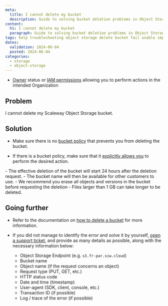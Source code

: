 ```yaml
---
meta:
  title: I cannot delete my bucket
  description: Guide to solving bucket deletion problems in Object Storage.
content:
  h1: I cannot delete my bucket
  paragraph: Guide to solving bucket deletion problems in Object Storage.
tags: help troubleshooting object storage delete bucket fail unable impossible
dates:
  validation: 2024-06-04
  posted: 2024-06-04
categories:
  - storage
  - object-storage
---
```


<Macro id="requirements" />

- [Owner](/identity-and-access-management/iam/concepts/#owner) status or [IAM permissions](/identity-and-access-management/iam/concepts/#permission) allowing you to perform actions in the intended Organization

## Problem

I cannot delete my Scaleway Object Storage bucket.

## Solution

- Make sure there is no [bucket policy](/storage/object/concepts/#bucket-policy) that prevents you from deleting the bucket.

- If there is a bucket policy, make sure that it [explicitly allows you](/storage/object/api-cli/bucket-policy/) to perform the desired action.

<Message type="note">
- The effective deletion of the bucket will start 24 hours after the deletion request.
- The bucket name will then be available for other customers to use.
- We recommend you erase all objects and versions in the bucket before requesting the deletion
- Files larger than 1 GB can take longer to be deleted.
</Message>

## Going further

- Refer to the documentation on [how to delete a bucket](/storage/object/how-to/delete-a-bucket/) for more information.

- If you did not manage to identify the error and solve it by yourself, [open a support ticket](/console/account/how-to/open-a-support-ticket/), and provide as many details as possible, along with the necessary information below:
    - Object Storage Endpoint (e.g. `s3.fr-par.scw.cloud`)
    - Bucket name
    - Object name (if the request concerns an object)
    - Request type (PUT, GET, etc.)
    - HTTP status code
    - Date and time (timestamp)
    - User-agent (SDK, client, console, etc.)
    - Transaction ID (if possible)
    - Log / trace of the error (if possible)